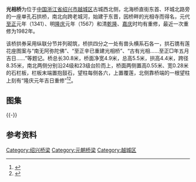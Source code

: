 {{文物保护单位
| 级别 = 全国
| 图片 = [[File:Guangxiang_Bridge_09_2017-05.jpg|260px]]<br><small>东南侧，2017年5月</small>
| 名称 = 绍兴古桥群
| 子项 = 光相桥
| 编号 = 7-1966
| 分类 = 古建筑
| 时代 = [[元朝|元]]
| 所在 = [[绍兴市|绍兴市]][[越城区|越城区]]
| 登录 = 2013年5月
| Cat = 浙江全国重点文物保护单位
}}
'''光相桥'''为位于[[中国|中国]][[浙江省|浙江省]][[绍兴市|绍兴市]][[越城区|越城区]]古城西北侧，北海桥直街东首、环城北路旁的一座单孔石拱桥，南北向跨老城河，始建于东晋，因桥畔的光相寺而得名，元代[[至正|至正]]元年（1341）、明[[隆庆_(明朝)|隆庆]]元年（1567）和清[[乾隆|乾隆]]、[[嘉庆|嘉庆]]时均有重修，最近一次重修为1982年。

该桥拱券采用纵联分节并列砌筑，桥拱四分之一处有兽头横系石各一，拱石镌有莲花座图案与“南无阿弥陀佛”、“至正辛已重建光相桥”、“古有光相……至正□年五月吉日……”等题记。桥总长30.8米，桥面净宽4.9米，总高5.5米，拱高4.4米，跨径8.35米，南北两侧分别沿24级和23级台阶而上，桥面两侧置高0.55米、宽0.28米的石栏板，栏板末端置抱鼓石，望柱每侧各六，上置覆莲，北侧靠桥端的一根望柱上刻有“隆庆元年吉日重修”<ref>{{cite web|url=http://epaper.zgkqw.com/html/2011-04/03/content_81190.htm|title=《光相桥》|accessdate=2012-10-09|work=|publisher=绍兴县报|archive-date=2019-07-25|archive-url=https://web.archive.org/web/20190725181148/http://epaper.zgkqw.com/html/2011-04/03/content_81190.htm|dead-url=yes}}</ref><ref>{{cite web|url=http://www.shaoxing.gov.cn/index/tssx/qwh/gxq.htm|title=《光相桥》|accessdate=2012-10-09|work=|publisher=绍兴县政府网|deadurl=yes|archiveurl=https://web.archive.org/web/20130903103531/http://www.shaoxing.gov.cn/index/tssx/qwh/gxq.htm|archivedate=2013-09-03}}</ref>。

== 图集 ==
{{multiple image
| align  = left
| width = 240
| image1 = Guangxiang Bridge 07 2017-05.jpg 
| caption1 = 东面
| image2 = Guangxiang Bridge 16 2017-05.jpg 
| caption2 = 南面
| image3 = Guangxiang Bridge 28 2017-05.jpg 
| caption3 = 西北角望柱、抱鼓石及明代“隆庆元年吉日重修”题记
| image4 = Guangxiang Bridge 33 2017-05.jpg 
| caption4 = 桥上西望老城河}}
{{-}}
==参考资料==
{{reflist|2}}
{{zhejiang-stub}}
{{DEFAULTSORT:G}}
{{Commons category|Guangxiang Bridge}}
[[Category:绍兴桥梁|Category:绍兴桥梁]]
[[Category:元朝桥梁|Category:元朝桥梁]]
[[Category:越城区|Category:越城区]]
{{绍兴古桥群}}
{{浙江全国重点文物保护单位}}